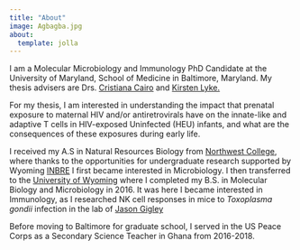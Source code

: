```yaml
---
title: "About"
image: Agbagba.jpg
about:
  template: jolla
---
```


I am a Molecular Microbiology and Immunology PhD Candidate at the University of Maryland, School of Medicine in Baltimore, Maryland. My thesis advisers are Drs. [Cristiana Cairo](https://www.medschool.umaryland.edu/profiles/Cairo-Cristiana/) and [Kirsten Lyke.](https://www.medschool.umaryland.edu/profiles/Lyke-Kirsten/)

For my thesis, I am interested in understanding the impact that prenatal exposure to maternal HIV and/or antiretrovirals have on the innate-like and adaptive T cells in HIV-exposed Uninfected (HEU) infants, and what are the consequences of these exposures during early life.\

I received my A.S in Natural Resources Biology from [Northwest College](https://nwc.edu/), where thanks to the opportunities for undergraduate research supported by Wyoming [INBRE](http://www.uwyo.edu/wyominginbre/) I first became interested in Microbiology. I then transferred to the [University of Wyoming](http://www.uwyo.edu/) where I completed my B.S. in Molecular Biology and Microbiology in 2016. It was here I became interested in Immunology, as I researched NK cell responses in mice to *Toxoplasma gondii* infection in the lab of [Jason Gigley](http://www.uwyo.edu/molecbio/faculty-and-staff/jason-gigley/index.html)

Before moving to Baltimore for graduate school, I served in the US Peace Corps as a Secondary Science Teacher in Ghana from 2016-2018.
